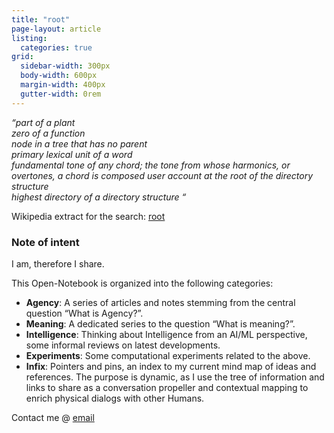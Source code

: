 ```yaml
---
title: "root"
page-layout: article
listing:
  categories: true
grid:
  sidebar-width: 300px
  body-width: 600px
  margin-width: 400px
  gutter-width: 0rem
---
```


| *"part of a plant*
| *zero of a function*
| *node in a tree that has no parent*
| *primary lexical unit of a word*
| *fundamental tone of any chord; the tone from whose harmonics, or overtones, a chord is composed user account at the root of the directory structure*
| *highest directory of a directory structure "* 
Wikipedia extract for the search: [root](https://en.wiktionary.org/wiki/root)

###  Note of intent
I am, therefore I share.

This Open-Notebook is organized into the following categories:

* **Agency**: A series of articles and notes stemming from the central question "What is Agency?".  
* **Meaning**: A dedicated series to the question "What is meaning?".  
* **Intelligence**: Thinking about Intelligence from an AI/ML perspective, some informal reviews on latest developments.  
* **Experiments**: Some computational experiments related to the above. 
* **Infix**: Pointers and pins, an index to my current mind map of ideas and references. The purpose is dynamic, as I use the tree of information and links to share as a conversation propeller and contextual mapping to enrich physical dialogs with other Humans. 

Contact me @ [email](mailto:mvtta@proton.me)

